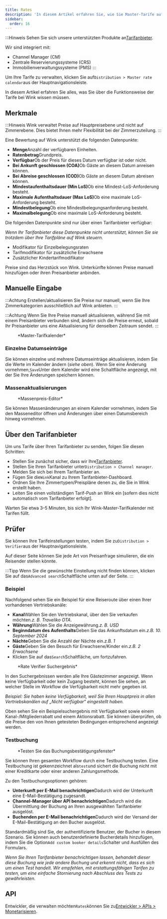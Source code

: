 ```yaml
---
title: Rates
description: 'In diesem Artikel erfahren Sie, wie Sie Master-Tarife auf Wink verwalten.'
sidebar:
  order: 16
---
```


:::Hinweis
Sehen Sie sich unsere unterstützten Produkte an[Tarifanbieter](/extranet/rate-providers).

Wir sind integriert mit:

* Channel Manager (CM)
* Zentrale Reservierungssysteme (CRS)
* Immobilienverwaltungssysteme (PMS)
  :::

Um Ihre Tarife zu verwalten, klicken Sie auf`Distribution > Master rate calendar`aus der Hauptnavigationsleiste.

In diesem Artikel erfahren Sie alles, was Sie über die Funktionsweise der Tarife bei Wink wissen müssen.

## Merkmale

:::Hinweis
Wink verwaltet Preise auf Hauptpreisebene und nicht auf Zimmerebene. Dies bietet Ihnen mehr Flexibilität bei der Zimmerzuteilung.
:::

Eine Bewertung auf Wink unterstützt die folgenden Datenpunkte:

* **Menge**Anzahl der verfügbaren Einheiten.
* **Ratenbetrag**Grundpreis.
* **Verfügbar**Ob der Preis für dieses Datum verfügbar ist oder nicht.
* **Bei Ankunft geschlossen (COA)**&#x4F;b Gäste an diesem Datum anreisen können.
* **Bei Abreise geschlossen (COD)**&#x4F;b Gäste an diesem Datum abreisen können.
* **Mindestaufenthaltsdauer (Min LoS)**&#x4F;b eine Mindest-LoS-Anforderung besteht.
* **Maximale Aufenthaltsdauer (Max LoS)**&#x4F;b eine maximale LoS-Anforderung besteht.
* **Mindestbelegung**Ob eine Mindestbelegungsanforderung besteht.
* **Maximalbelegung**Ob eine maximale LoS-Anforderung besteht.

Die folgenden Datenpunkte sind nur über einen Tarifanbieter verfügbar:

*Wenn Ihr Tarifanbieter diese Datenpunkte nicht unterstützt, können Sie sie trotzdem über Ihre Tarifpläne auf Wink steuern.*

* Modifikator für Einzelbelegungsraten
* Tarifmodifikator für zusätzliche Erwachsene
* Zusätzlicher Kindertarifmodifikator

Preise sind das Herzstück von Wink. Unterkünfte können Preise manuell hinzufügen oder ihren Preisanbieter anbinden.

## Manuelle Eingabe

:::Achtung
Erstellen/aktualisieren Sie Preise nur manuell, wenn Sie Ihre Zimmerkategorien ausschließlich auf Wink anbieten.
:::

:::Achtung
Wenn Sie Ihre Preise manuell aktualisieren, während Sie mit einem Preisanbieter verbunden sind, ändern sich die Preise erneut, sobald Ihr Preisanbieter uns eine Aktualisierung für denselben Zeitraum sendet.
:::

<figure>
  <CloudinaryImage width="700" height="251" resize="scale" quality="best" alt="Master-Tarifkalender" src="academy/rate-calendar" errorImage="noimage_opaque_nyrtl0.png" />

  <figcaption>*Master-Tarifkalender*</figcaption>
</figure>


### Einzelne Datumseinträge

Sie können einzelne und mehrere Datumseinträge aktualisieren, indem Sie die Werte im Kalender ändern (*siehe oben*). Wenn Sie eine Änderung vornehmen,`Save`Unter dem Kalender wird eine Schaltfläche angezeigt, mit der Sie Ihre Änderungen speichern können.

### Massenaktualisierungen

<figure>
  <CloudinaryImage width="700" height="267" resize="scale" quality="best" alt="Massenpreis-Editor" src="academy/bulk-editor" errorImage="noimage_opaque_nyrtl0.png" />

  <figcaption>*Massenpreis-Editor*</figcaption>
</figure>


Sie können Massenänderungen an einem Kalender vornehmen, indem Sie den Masseneditor öffnen und Änderungen über einen Datumsbereich hinweg vornehmen.

## Über den Tarifanbieter

Um uns Tarife über Ihren Tarifanbieter zu senden, folgen Sie diesen Schritten:

* Stellen Sie zunächst sicher, dass wir Ihre[Tarifanbieter](/extranet/rate-providers).
* Stellen Sie Ihren Tarifanbieter unter`Distribution > Channel manager`.
* Melden Sie sich bei Ihrem Tarifanbieter an.
* Fügen Sie die`Wink`Kanal zu Ihrem Tarifanbieter-Dashboard.
* Ordnen Sie Ihre Zimmertypen/Preispläne denen zu, die Sie in Wink erstellt haben.
* Leiten Sie einen vollständigen Tarif-Push an Wink ein \[sofern dies nicht automatisch vom Tarifanbieter erfolgt].

Warten Sie etwa 3–5 Minuten, bis sich Ihr Wink-Master-Tarifkalender mit Tarifen füllt.

## Prüfer

Sie können Ihre Tarifeinstellungen testen, indem Sie zu`Distribution > Verifier`aus der Hauptnavigationsleiste.

Auf dieser Seite können Sie jede Art von Preisanfrage simulieren, die ein Reisender stellen könnte.

:::Tipp
Wenn Sie die gewünschte Einstellung nicht finden können, klicken Sie auf das`Advanced search`Schaltfläche unten auf der Seite.
:::

### Beispiel

Nachfolgend sehen Sie ein Beispiel für eine Reiseroute über einen Ihrer vorhandenen Vertriebskanäle:

* **Kanal**Wählen Sie den Vertriebskanal, über den Sie verkaufen möchten.*z. B. Traveliko OTA*.
* **Währung**Wählen Sie die Anzeigewährung.*z. B. USD*
* **Beginndatum des Aufenthalts**Geben Sie das Ankunftsdatum ein.*z.B. 10. September 2024*
* **Nächte**Geben Sie die Anzahl der Nächte ein.*z.B. 1*
* **Gäste**Geben Sie den Besuch für Erwachsene/Kinder ein.*z.B. 2 Erwachsene*
* Klicken Sie auf das`Search`Schaltfläche, um fortzufahren.

<figure>
  <CloudinaryImage width="350" height="501" resize="scale" quality="best" alt="Ergebnis des Rate-Verifiers" src="academy/rate-verifier" errorImage="noimage_opaque_nyrtl0.png" />

  <figcaption>*Rate Verifier Suchergebnis*</figcaption>
</figure>


In den Suchergebnissen werden alle Ihre Gästezimmer angezeigt.
Wenn keine Verfügbarkeit oder kein Zugang besteht, können Sie sehen, an welcher Stelle im Workflow die Verfügbarkeit nicht mehr gegeben ist.

*Beispiel: Sie haben keine Verfügbarkeit, weil Sie Ihren Hauptpreis in allen Vertriebskanälen auf „Nicht verfügbar“ eingestellt haben.*

Oben sehen Sie ein Beispielsuchergebnis mit Verfügbarkeit sowie einem Kanal-/Mitgliederrabatt und einem Aktionsrabatt.
Sie können überprüfen, ob die Preise den von Ihnen getesteten Bedingungen entsprechend angezeigt werden.

### Testbuchung

<figure>
  <CloudinaryImage width="350" height="459" resize="scale" quality="best" alt="Buchungsmodal testen" src="academy/test-booking" errorImage="noimage_opaque_nyrtl0.png" />

  <figcaption>*Testen Sie das Buchungsbestätigungsfenster*</figcaption>
</figure>


Sie können Ihren gesamten Workflow durch eine Testbuchung testen.
Eine Testbuchung ist gekennzeichnet als`test`und sichert die Buchung nicht mit einer Kreditkarte oder einer anderen Zahlungsmethode.

Zu den Testbuchungsoptionen gehören:

* **Unterkunft per E-Mail benachrichtigen**Dadurch wird der Unterkunft eine E-Mail-Bestätigung zugesandt.
* **Channel-Manager über API benachrichtigen**Dadurch wird die Übermittlung der Buchung an Ihren ausgewählten Tarifanbieter ausgelöst.
* **Buchenden per E-Mail benachrichtigen**Dadurch wird der Versand der E-Mail-Bestätigung an den Bucher ausgelöst.

Standardmäßig sind Sie, der authentifizierte Benutzer, der Bucher in diesem Szenario. Sie können auch benutzerdefinierte Bucherdetails hinzufügen, indem Sie die Option`Add custom booker details`Schalter und Ausfüllen des Formulars.

*Wenn Sie Ihren Tarifanbieter benachrichtigen lassen, behandelt dieser diese Buchung wie jede andere Buchung und erkennt nicht, dass es sich um einen Test handelt. Wir empfehlen, mit erstattungsfähigen Tarifen zu testen, um eine einfache Stornierung nach Abschluss des Tests zu gewährleisten.*

## API

Entwickler, die verwalten möchten`Rates`können Sie zu[Entwickler > APIs > Monetarisieren](/developers/apis/#monetize-api).

